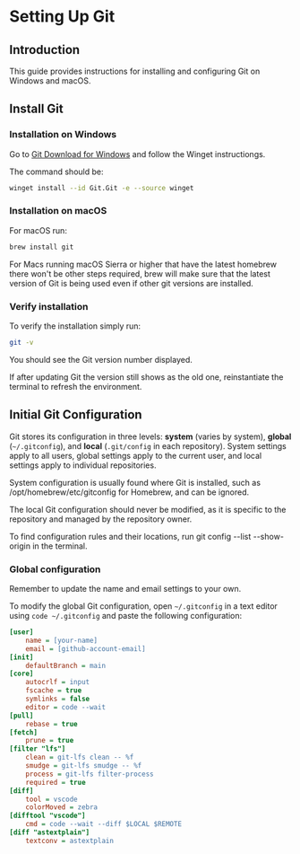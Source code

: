
# Setting Up Git

## Introduction

This guide provides instructions for installing and configuring Git on Windows and macOS.

## Install Git

### Installation on Windows

Go to [Git Download for Windows](https://git-scm.com/download/win) and follow the Winget instructiongs.

The command should be:
```bash
winget install --id Git.Git -e --source winget
```

### Installation on macOS

For macOS run:
```bash
brew install git
```

For Macs running macOS Sierra or higher that have the latest homebrew there won't be other steps required, brew will make sure that the latest version of Git is being used even if other git versions are installed.

### Verify installation

To verify the installation simply run:
```bash
git -v
```

You should see the Git version number displayed.

<Callout>
If after updating Git the version still shows as the old one, reinstantiate the terminal to refresh the environment.
</Callout>

## Initial Git Configuration

Git stores its configuration in three levels: **system** (varies by system), **global** (`~/.gitconfig`), and **local** (`.git/config` in each repository). System settings apply to all users, global settings apply to the current user, and local settings apply to individual repositories.

<Callout type="info">
System configuration is usually found where Git is installed, such as /opt/homebrew/etc/gitconfig for Homebrew, and can be ignored.
</Callout>

The local Git configuration should never be modified, as it is specific to the repository and managed by the repository owner.

<Callout type="info">
To find configuration rules and their locations, run git config --list --show-origin in the terminal.
</Callout>

### Global configuration

<Callout type="warning">
Remember to update the name and email settings to your own.
</Callout>

To modify the global Git configuration, open `~/.gitconfig` in a text editor using `code ~/.gitconfig` and paste the following configuration:

```ini showLineNumbers filename=".gitconfig"
[user]
    name = [your-name]
    email = [github-account-email]
[init]
    defaultBranch = main
[core]
    autocrlf = input
    fscache = true
    symlinks = false
    editor = code --wait
[pull]
    rebase = true
[fetch]
    prune = true
[filter "lfs"]
    clean = git-lfs clean -- %f
    smudge = git-lfs smudge -- %f
    process = git-lfs filter-process
    required = true
[diff]
    tool = vscode
    colorMoved = zebra
[difftool "vscode"]
    cmd = code --wait --diff $LOCAL $REMOTE
[diff "astextplain"]
    textconv = astextplain
```

